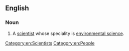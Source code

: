 ==English==

===Noun===
{{en-noun}}

# A [[scientist]] whose speciality is [[environmental science]].

[[Category:en:Scientists]]
[[Category:en:People]]